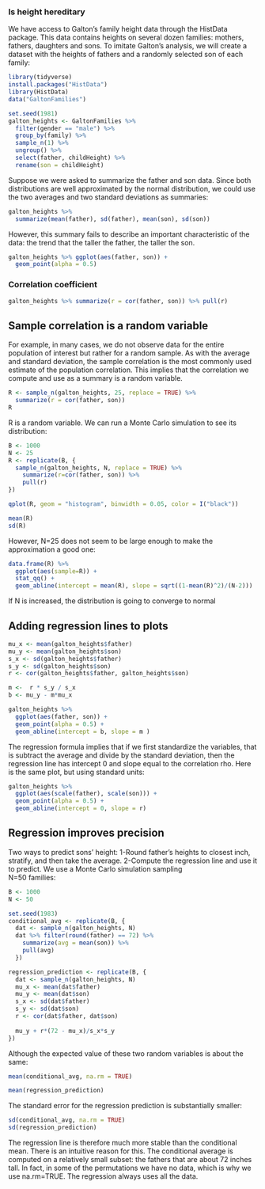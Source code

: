 

### Is height hereditary
We have access to Galton’s family height data through the HistData package. This data contains heights on several dozen families: mothers, fathers, daughters and sons. To imitate Galton’s analysis, we will create a dataset with the heights of fathers and a randomly selected son of each family:
```{r}
library(tidyverse)
install.packages("HistData")
library(HistData)
data("GaltonFamilies")

set.seed(1981)
galton_heights <- GaltonFamilies %>%
  filter(gender == "male") %>%
  group_by(family) %>%
  sample_n(1) %>%
  ungroup() %>%
  select(father, childHeight) %>%
  rename(son = childHeight)
```

Suppose we were asked to summarize the father and son data. Since both distributions are well approximated by the normal distribution, we could use the two averages and two standard deviations as summaries:
```{r}
galton_heights %>% 
  summarize(mean(father), sd(father), mean(son), sd(son))
```
However, this summary fails to describe an important characteristic of the data: the trend that the taller the father, the taller the son.
```{r}
galton_heights %>% ggplot(aes(father, son)) + 
  geom_point(alpha = 0.5)
```

### Correlation coefficient
```{r}
galton_heights %>% summarize(r = cor(father, son)) %>% pull(r)
```
## Sample correlation is a random variable
For example, in many cases, we do not observe data for the entire population of interest but rather for a random sample. As with the average and standard deviation, the sample correlation is the most commonly used estimate of the population correlation. This implies that the correlation we compute and use as a summary is a random variable.
```{r}
R <- sample_n(galton_heights, 25, replace = TRUE) %>% 
  summarize(r = cor(father, son))
R
```
R is a random variable. We can run a Monte Carlo simulation to see its distribution:
```{r}
B <- 1000
N <- 25
R <- replicate(B, {
  sample_n(galton_heights, N, replace = TRUE) %>% 
    summarize(r=cor(father, son)) %>% 
    pull(r)
})

qplot(R, geom = "histogram", binwidth = 0.05, color = I("black"))
```

```{r}
mean(R)
sd(R)
```

However, N=25 does not seem to be large enough to make the approximation a good one:
```{r}
data.frame(R) %>% 
  ggplot(aes(sample=R)) + 
  stat_qq() + 
  geom_abline(intercept = mean(R), slope = sqrt((1-mean(R)^2)/(N-2)))
```


If N is increased, the distribution is going to converge to normal

## Adding regression lines to plots
```{r}
mu_x <- mean(galton_heights$father)
mu_y <- mean(galton_heights$son)
s_x <- sd(galton_heights$father)
s_y <- sd(galton_heights$son)
r <- cor(galton_heights$father, galton_heights$son)

m <-  r * s_y / s_x
b <- mu_y - m*mu_x

galton_heights %>% 
  ggplot(aes(father, son)) + 
  geom_point(alpha = 0.5) +
  geom_abline(intercept = b, slope = m )
```
The regression formula implies that if we first standardize the variables, that is subtract the average and divide by the standard deviation, then the regression line has intercept 0 and slope equal to the correlation rho. 
Here is the same plot, but using standard units:
```{r}
galton_heights %>% 
  ggplot(aes(scale(father), scale(son))) + 
  geom_point(alpha = 0.5) +
  geom_abline(intercept = 0, slope = r) 
```
## Regression improves precision
Two ways to predict sons' height:
1-Round father’s heights to closest inch, stratify, and then take the average.
2-Compute the regression line and use it to predict.
We use a Monte Carlo simulation sampling  
N=50 families:
```{r}
B <- 1000
N <- 50

set.seed(1983)
conditional_avg <- replicate(B, {
  dat <- sample_n(galton_heights, N)
  dat %>% filter(round(father) == 72) %>% 
    summarize(avg = mean(son)) %>% 
    pull(avg)
  })

regression_prediction <- replicate(B, {
  dat <- sample_n(galton_heights, N)
  mu_x <- mean(dat$father)
  mu_y <- mean(dat$son)
  s_x <- sd(dat$father)
  s_y <- sd(dat$son)
  r <- cor(dat$father, dat$son)
  
  mu_y + r*(72 - mu_x)/s_x*s_y
})
```

Although the expected value of these two random variables is about the same:
```{r}
mean(conditional_avg, na.rm = TRUE)

mean(regression_prediction)
```

The standard error for the regression prediction is substantially smaller:
```{r}
sd(conditional_avg, na.rm = TRUE)
sd(regression_prediction)
```

The regression line is therefore much more stable than the conditional mean. There is an intuitive reason for this. The conditional average is computed on a relatively small subset: the fathers that are about 72 inches tall. In fact, in some of the permutations we have no data, which is why we use na.rm=TRUE. The regression always uses all the data.